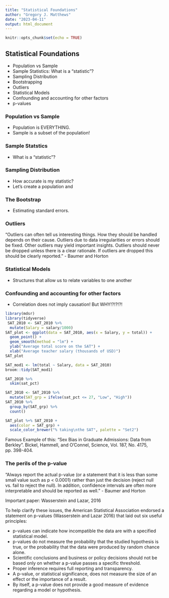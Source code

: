 ```yaml
---
title: "Statistical Foundations"
author: "Gregory J. Matthews"
date: "2023-04-11"
output: html_document
---
```


```r
knitr::opts_chunk$set(echo = TRUE)
```

## Statistical Foundations

 - Population vs Sample
 - Sample Statistics: What is a "statistic"?
 - Sampling Distribution
 - Bootstrapping
 - Outliers
 - Statistical Models
 - Confounding and accounting for other factors
 - p-values
 
### Population vs Sample 
 - Population is EVERYTHING. 
 - Sample is a subset of the population!

### Sample Statstics
  - What is a "statistic"?

### Sampling Distribution
  - How accurate is my statistic?  
  - Let's create a population and 
 
### The Bootstrap
 - Estimating standard errors.

### Outliers
"Outliers can often tell us interesting things. How they should be handled depends on their cause. Outliers due to data irregularities or errors should be fixed. Other outliers may yield important insights. Outliers should never be dropped unless there is a clear rationale. If outliers are dropped this should be clearly reported." - Baumer and Horton

### Statistical Models
 - Structures that allow us to relate variables to one another

### Confounding and accounting for other factors
 - Correlation does not imply causation! But WHY!?!?!?!
 
```r
library(mdsr)
library(tidyverse)
 SAT_2010 <- SAT_2010 %>%
  mutate(Salary = salary/1000)
SAT_plot <- ggplot(data = SAT_2010, aes(x = Salary, y = total)) + 
  geom_point() + 
  geom_smooth(method = "lm") + 
  ylab("Average total score on the SAT") + 
  xlab("Average teacher salary (thousands of USD)")
SAT_plot
```

```r
SAT_mod1 <- lm(total ~ Salary, data = SAT_2010)
broom::tidy(SAT_mod1)
```
```r
SAT_2010 %>%
  skim(sat_pct)
```


```r
SAT_2010 <- SAT_2010 %>%
  mutate(SAT_grp = ifelse(sat_pct <= 27, "Low", "High"))
SAT_2010 %>%
  group_by(SAT_grp) %>%
  count()
```

```r
SAT_plot %+% SAT_2010 + 
  aes(color = SAT_grp) + 
  scale_color_brewer("% taking\nthe SAT", palette = "Set2")
```

Famous Example of this: "Sex Bias in Graduate Admissions: Data from Berkley". Bickel, Hammell, and O'Connel, Science, Vol. 187, No. 4175, pp. 398-404.


### The perils of the p-value
"Always report the actual p-value (or a statement that it is less than some small value such as p < 0.0001) rather than just the decision (reject null vs. fail to reject the null). In addition, confidence intervals are often more interpretable and should be reported as well." - Baumer and Horton

Important paper: Wasserstein and Lazar, 2016

To help clarify these issues, the American Statistical Association endorsed a statement on p-values (Wasserstein and Lazar 2016) that laid out six useful principles:

- p-values can indicate how incompatible the data are with a specified statistical model.
- p-values do not measure the probability that the studied hypothesis is true, or the probability that the data were produced by random chance alone.
- Scientific conclusions and business or policy decisions should not be based only on whether a p-value passes a specific threshold.
- Proper inference requires full reporting and transparency.
- A p-value, or statistical significance, does not measure the size of an effect or the importance of a result.
- By itself, a p-value does not provide a good measure of evidence regarding a model or hypothesis.

